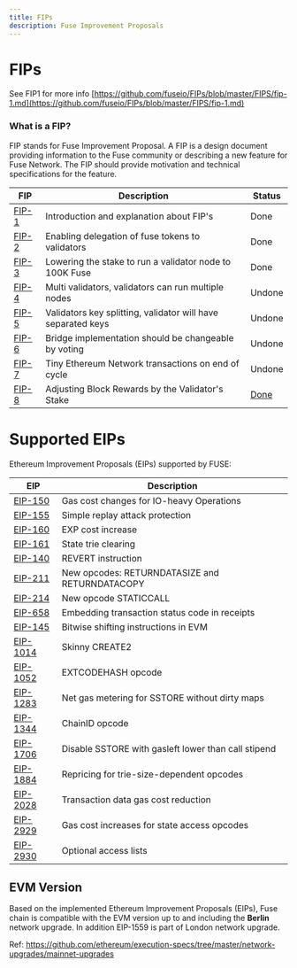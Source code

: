 ```yaml
---
title: FIPs
description: Fuse Improvement Proposals
---
```


# FIPs

See FIP1 for more info [https://github.com/fuseio/FIPs/blob/master/FIPS/fip-1.md](https://github.com/fuseio/FIPs/blob/master/FIPS/fip-1.md)

### What is a FIP?

FIP stands for Fuse Improvement Proposal. A FIP is a design document providing information to the Fuse community or describing a new feature for Fuse Network. The FIP should provide motivation and technical specifications for the feature.

| FIP                                                               | Description                                                  | Status                                                 |
| ----------------------------------------------------------------- | ------------------------------------------------------------ | ------------------------------------------------------ |
| [FIP-1](https://github.com/fuseio/FIPs/blob/master/FIPS/fip-1.md) | Introduction and explanation about FIP's                     | Done                                                   |
| [FIP-2](https://github.com/fuseio/FIPs/blob/master/FIPS/fip-2.md) | Enabling delegation of fuse tokens to validators             | Done                                                   |
| [FIP-3](https://github.com/fuseio/FIPs/blob/master/FIPS/fip-3.md) | Lowering the stake to run a validator node to 100K Fuse      | Done                                                   |
| [FIP-4](https://github.com/fuseio/FIPs/blob/master/FIPS/fip-4.md) | Multi validators, validators can run multiple nodes          | Undone                                                 |
| [FIP-5](https://github.com/fuseio/FIPs/blob/master/FIPS/fip-5.md) | Validators key splitting, validator will have separated keys | Undone                                                 |
| [FIP-6](https://github.com/fuseio/FIPs/blob/master/FIPS/fip-6.md) | Bridge implementation should be changeable by voting         | Undone                                                 |
| [FIP-7](https://github.com/fuseio/FIPs/blob/master/FIPS/fip-7.md) | Tiny Ethereum Network transactions on end of cycle           | Undone                                                 |
| [FIP-8](https://github.com/fuseio/FIPs/blob/master/FIPS/fip-8.md) |  Adjusting Block Rewards by the Validator's Stake            | [Done](https://github.com/fuseio/fuse-network/pull/61) |

# Supported EIPs

Ethereum Improvement Proposals (EIPs) supported by FUSE:

| EIP                                                               | Description                                                  |
| ----------------------------------------------------------------- | ------------------------------------------------------------ | 
| [EIP-150](https://eips.ethereum.org/EIPS/eip-150) | Gas cost changes for IO-heavy Operations |
| [EIP-155](https://eips.ethereum.org/EIPS/eip-155) | Simple replay attack protection |
| [EIP-160](https://eips.ethereum.org/EIPS/eip-160) | EXP cost increase |
| [EIP-161](https://eips.ethereum.org/EIPS/eip-161) | State trie clearing |
| [EIP-140](https://eips.ethereum.org/EIPS/eip-140) | REVERT instruction |
| [EIP-211](https://eips.ethereum.org/EIPS/eip-211) | New opcodes: RETURNDATASIZE and RETURNDATACOPY |
| [EIP-214](https://eips.ethereum.org/EIPS/eip-214) | New opcode STATICCALL |
| [EIP-658](https://eips.ethereum.org/EIPS/eip-658) | Embedding transaction status code in receipts |
| [EIP-145](https://eips.ethereum.org/EIPS/eip-145) | Bitwise shifting instructions in EVM |
| [EIP-1014](https://eips.ethereum.org/EIPS/eip-1014) | Skinny CREATE2 |
| [EIP-1052](https://eips.ethereum.org/EIPS/eip-1052) | EXTCODEHASH opcode |
| [EIP-1283](https://eips.ethereum.org/EIPS/eip-1283) | Net gas metering for SSTORE without dirty maps |
| [EIP-1344](https://eips.ethereum.org/EIPS/eip-1344) | ChainID opcode |
| [EIP-1706](https://eips.ethereum.org/EIPS/eip-1706) | Disable SSTORE with gasleft lower than call stipend |
| [EIP-1884](https://eips.ethereum.org/EIPS/eip-1884) | Repricing for trie-size-dependent opcodes |
| [EIP-2028](https://eips.ethereum.org/EIPS/eip-2028) | Transaction data gas cost reduction |
| [EIP-2929](https://eips.ethereum.org/EIPS/eip-2929) | Gas cost increases for state access opcodes |
| [EIP-2930](https://eips.ethereum.org/EIPS/eip-2930) | Optional access lists |

## EVM Version

Based on the implemented Ethereum Improvement Proposals (EIPs), Fuse chain is compatible with the EVM version up to and including the **Berlin** network upgrade. In addition EIP-1559 is part of London network upgrade.

Ref: https://github.com/ethereum/execution-specs/tree/master/network-upgrades/mainnet-upgrades